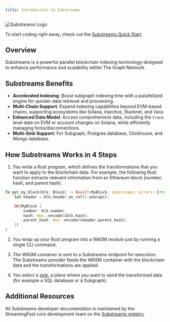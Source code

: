 ```yaml
---
title: Introduction to Substreams
---
```


![Substreams Logo](/img/substreams-logo.png)

To start coding right away, check out the [Substreams Quick Start](/substreams/getting-started-substreams/).

## Overview

Substreams is a powerful parallel blockchain indexing technology designed to enhance performance and scalability within The Graph Network.

## Substreams Benefits

- **Accelerated Indexing**: Boost subgraph indexing time with a parallelized engine for quicker data retrieval and processing.
- **Multi-Chain Support**: Expand indexing capabilities beyond EVM-based chains, supporting ecosystems like Solana, Injective, Starknet, and Vara.
- **Enhanced Data Model**: Access comprehensive data, including the `trace` level data on EVM or account changes on Solana, while efficiently managing forks/disconnections.
- **Multi-Sink Support:** For Subgraph, Postgres database, Clickhouse, and Mongo database.

## How Substreams Works in 4 Steps

1. You write a Rust program, which defines the transformations that you want to apply to the blockchain data. For example, the following Rust function extracts relevant information from an Ethereum block (number, hash, and parent hash).

```rust
fn get_my_block(blk: Block) -> Result<MyBlock, substreams::errors::Error> {
    let header = blk.header.as_ref().unwrap();

    Ok(MyBlock {
        number: blk.number,
        hash: Hex::encode(&blk.hash),
        parent_hash: Hex::encode(&header.parent_hash),
    })
}
```

2. You wrap up your Rust program into a WASM module just by running a single CLI command.

3. The WASM container is sent to a Substreams endpoint for execution. The Substreams provider feeds the WASM container with the blockchain data and the transformations are applied.

4. You select a [sink](https://docs.substreams.dev/how-to-guides/sinks), a place where you want to send the transformed data (for example a SQL database or a Subgraph).

## Additional Resources

All Substreams developer documentation is maintained by the StreamingFast core development team on the [Substreams registry](https://docs.substreams.dev).
